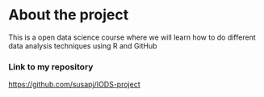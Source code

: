 # About the project

This is a open data science course where we will learn how to do different data analysis techniques using R and GitHub

### Link to my repository 

<https://github.com/susapj/IODS-project>
